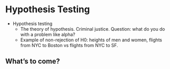 # Hypothesis Testing {#hypo}  
    
+ Hypothesis testing
    + The theory of hypothesis. Criminal justice. Question: what do you do with a problem like alpha?
    + Example of non-rejection of H0: heights of men and women, flights from NYC to Boston vs flights from NYC to SF.
    
## What's to come?